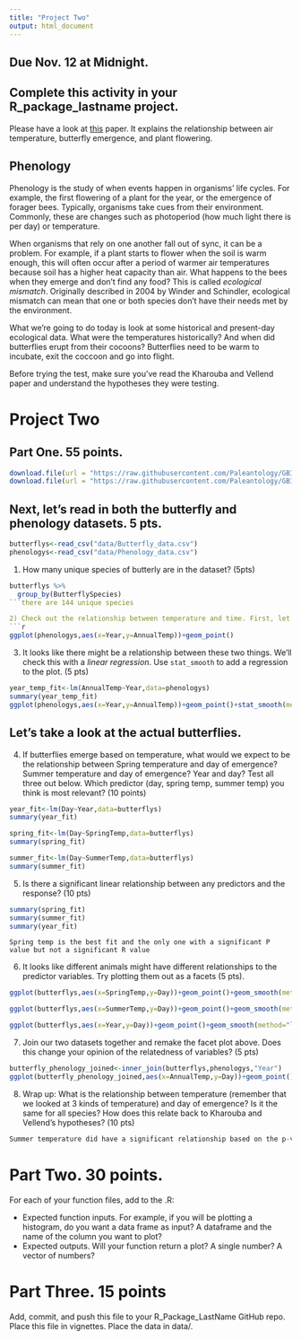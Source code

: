 ```yaml
---
title: "Project Two"
output: html_document
---
```

## Due Nov. 12 at Midnight.
## Complete this activity in your R_package_lastname project.

Please have a look at [this](https://besjournals.onlinelibrary.wiley.com/doi/full/10.1111/1365-2656.12373) paper. It explains the relationship between air temperature, butterfly emergence, and plant flowering.


##  Phenology 

Phenology is the study of when events happen in organisms' life cycles. For example, the first flowering of a plant for the year, or the emergence of forager bees. Typically, organisms take cues from their environment. Commonly, these are changes such as photoperiod (how much light there is per day) or temperature. 

When organisms that rely on one another fall out of sync, it can be a problem. For example, if a plant starts to flower when the soil is warm enough, this will often occur after a period of warmer air temperatures because soil has a higher heat capacity than air. What happens to the bees when they emerge and don't find any food? This is called *ecological mismatch*. Originally described in 2004 by Winder and Schindler, ecological mismatch can mean that one or both species don't have their needs met by the environment. 

What we're going to do today is look at some historical and present-day ecological data. What were the temperatures historically? And when did butterflies erupt from their cocoons? Butterflies need to be warm to incubate, exit the coccoon and go into flight. 

Before trying the test, make sure you've read the Kharouba and Vellend paper and understand the hypotheses they were testing.

# Project Two

## Part One. 55 points.

```r
download.file(url = "https://raw.githubusercontent.com/Paleantology/GBIO153H/master/data/Butterfly_data.csv", destfile = "data/Butterfly_data.csv")
download.file(url = "https://raw.githubusercontent.com/Paleantology/GBIO153H/master/data/Phenology_data.csv", destfile = "data/Phenology_data.csv")
```

## Next, let's read in both the butterfly and phenology datasets. 5 pts.

```r
butterflys<-read_csv("data/Butterfly_data.csv")
phenologys<-read_csv("data/Phenology_data.csv")
```


1) How many unique species of butterly are in the dataset? (5pts)


```r
butterflys %>% 
  group_by(ButterflySpecies)
```there are 144 unique species

2) Check out the relationship between temperature and time. First, let's plot it. Choose an approriate plot type, and plot the year vs. temperature. (5 pts)
```r
ggplot(phenologys,aes(x=Year,y=AnnualTemp))+geom_point()
```


3. It looks like there might be a relationship between these two things. We'll check this with a *linear regression*. Use `stat_smooth` to add a regression to the plot. (5 pts)


```r
year_temp_fit<-lm(AnnualTemp~Year,data=phenologys)
summary(year_temp_fit)
ggplot(phenologys,aes(x=Year,y=AnnualTemp))+geom_point()+stat_smooth(method="lm",color="navy",size=0.5,fill="deeppink4")+labs(x="Year",y="Annual Temperature",title="Linear Model of Year and Temperature")
```

## Let's take a look at the actual butterflies.

4) If butterflies emerge based on temperature, what would we expect to be the relationship between Spring temperature and day of emergence? Summer temperature and day of emergence? Year and day? Test all three out below. Which predictor (day, spring temp, summer temp) you think is most relevant? (10 points)

```r
year_fit<-lm(Day~Year,data=butterflys)
summary(year_fit)

spring_fit<-lm(Day~SpringTemp,data=butterflys)
summary(spring_fit)

summer_fit<-lm(Day~SummerTemp,data=butterflys)
summary(summer_fit)
```

5) Is there a significant linear relationship between any predictors and the response? (10 pts)

```r
summary(spring_fit)
summary(summer_fit)
summary(year_fit)
```

```
Spring temp is the best fit and the only one with a significant P value but not a significant R value
```

6) It looks like different animals might have different relationships to the predictor variables. Try plotting them out as a facets (5 pts).


```r
ggplot(butterflys,aes(x=SpringTemp,y=Day))+geom_point()+geom_smooth(method="lm",color="navy",size=0.5,fill="deeppink4")+facet_wrap(facets=vars(ButterflySpecies))

ggplot(butterflys,aes(x=SummerTemp,y=Day))+geom_point()+geom_smooth(method="lm",color="navy",size=0.5,fill="deeppink4")+facet_wrap(facets=vars(ButterflySpecies))

ggplot(butterflys,aes(x=Year,y=Day))+geom_point()+geom_smooth(method="lm",color="navy",size=0.5,fill="deeppink4")+facet_wrap(facets=vars(ButterflySpecies))
```

7) Join our two datasets together and remake the facet plot above. Does this change your opinion of the relatedness of variables? (5 pts)


```r
butterfly_phenology_joined<-inner_join(butterflys,phenologys,"Year")
ggplot(butterfly_phenology_joined,aes(x=AnnualTemp,y=Day))+geom_point()+geom_smooth(method="lm",color="navy",size=0.5,fill="deeppink4")+facet_wrap(facets=vars(ButterflySpecies))
```

8) Wrap up: What is the relationship between temperature (remember that we looked at 3 kinds of temperature) and day of emergence? Is it the same for all species? How does this relate back to Kharouba and Vellend's hypotheses? (10 pts)


```r
Summer temperature did have a significant relationship based on the p-value and had the strongest relationship out of all the relationships. Spring temperature had a negative relationship to day of emergence only for some species. As it got warmer, butterflies were emerging earlier. Relating back to Kharoaba and Vellend's hypothesis, we can assume climate change especially its effect on spring temperature, can shift key life cycle events and has the potential to cause ecological mismatch in certain sensative species.
```

# Part Two. 30 points.

For each of your function files, add to the .R:

+ Expected function inputs. For example, if you will be plotting a histogram, do you want a data frame as input? A dataframe and the name of the column you want to plot? 
+ Expected outputs. Will your function return a plot? A single number? A vector of numbers? 

# Part Three. 15 points

Add, commit, and push this file to your R_Package_LastName GitHub repo. Place this file in vignettes. Place the data in data/.
